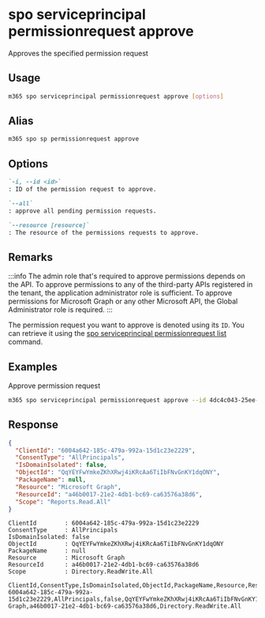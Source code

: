 
# spo serviceprincipal permissionrequest approve

Approves the specified permission request

## Usage

```sh
m365 spo serviceprincipal permissionrequest approve [options]
```

## Alias

```sh
m365 spo sp permissionrequest approve
```

## Options

```md defintion-list
`-i, --id <id>`
: ID of the permission request to approve.

`--all`
: approve all pending permission requests.

`--resource [resource]`
: The resource of the permissions requests to approve.
```

<Global />

## Remarks

:::info
The admin role that's required to approve permissions depends on the API. To approve permissions to any of the third-party APIs registered in the tenant, the application administrator role is sufficient. To approve permissions for Microsoft Graph or any other Microsoft API, the Global Administrator role is required.
:::

The permission request you want to approve is denoted using its `ID`. You can retrieve it using the [spo serviceprincipal permissionrequest list](./serviceprincipal-permissionrequest-list.mdx) command.

## Examples

Approve permission request

```sh
m365 spo serviceprincipal permissionrequest approve --id 4dc4c043-25ee-40f2-81d3-b3bf63da7538
```

## Response

<Tabs>
  <TabItem value="JSON">

  ```json
  {
    "ClientId": "6004a642-185c-479a-992a-15d1c23e2229",
    "ConsentType": "AllPrincipals",
    "IsDomainIsolated": false,
    "ObjectId": "QqYEYFwYmkeZKhXRwj4iKRcAa6TiIbFNvGnKY1dqONY",
    "PackageName": null,
    "Resource": "Microsoft Graph",
    "ResourceId": "a46b0017-21e2-4db1-bc69-ca63576a38d6",
    "Scope": "Reports.Read.All"
  }
  ```

  </TabItem>
  <TabItem value="Text">

  ```text
  ClientId        : 6004a642-185c-479a-992a-15d1c23e2229
  ConsentType     : AllPrincipals
  IsDomainIsolated: false
  ObjectId        : QqYEYFwYmkeZKhXRwj4iKRcAa6TiIbFNvGnKY1dqONY
  PackageName     : null
  Resource        : Microsoft Graph
  ResourceId      : a46b0017-21e2-4db1-bc69-ca63576a38d6
  Scope           : Directory.ReadWrite.All
  ```

  </TabItem>
  <TabItem value="CSV">

  ```csv
  ClientId,ConsentType,IsDomainIsolated,ObjectId,PackageName,Resource,ResourceId,Scope
  6004a642-185c-479a-992a-15d1c23e2229,AllPrincipals,false,QqYEYFwYmkeZKhXRwj4iKRcAa6TiIbFNvGnKY1dqONY,null,Microsoft Graph,a46b0017-21e2-4db1-bc69-ca63576a38d6,Directory.ReadWrite.All
  ```

  </TabItem>
</Tabs>

